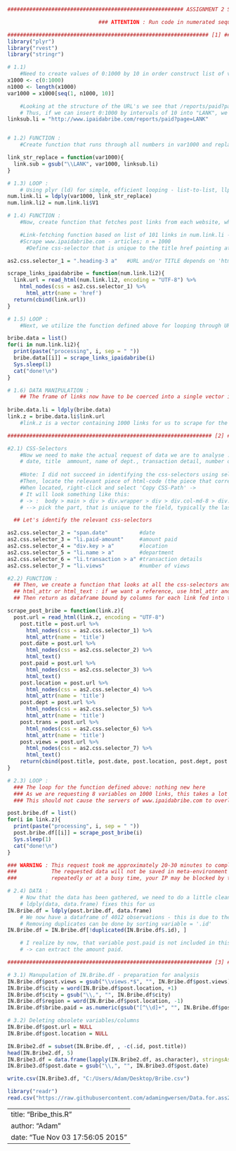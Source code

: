 
```r
######################################################## ASSIGNMENT 2 SDS ########################################################

                             ### ATTENTION : Run code in numerated sequence - first [1] and then [2] ###

################################################################ [1] #############################################################
library("plyr")
library("rvest")
library("stringr") 

# 1.1) 
    #Need to create values of 0:1000 by 10 in order construct list of viable URLS to scrape for the appropriate css.selector for each post.
x1000 <- c(0:1000)
n1000 <- length(x1000)
var1000 = x1000[seq(1, n1000, 10)]

    #Looking at the structure of the URL's we see that /reports/paid?page= defines the span for subsets of 10 posts
    # Thus, if we can insert 0:1000 by intervals of 10 into "LANK", we actually have all 100 pages, each consisting of 10 posts 
linksub.li = "http://www.ipaidabribe.com/reports/paid?page=LANK"


# 1.2) FUNCTION : 
    #Create function that runs through all numbers in var1000 and replaces LANK with the 0:1000 by 10s

link_str_replace = function(var1000){
  link.sub = gsub("\\LANK", var1000, linksub.li)
}

# 1.3) LOOP : 
    # Using plyr (ld) for simple, efficient looping - list-to-list, llply works, but not optimally as transformations has to be made afterwards
num.link.li = ldply(var1000, link_str_replace)
num.link.li2 = num.link.li$V1

# 1.4) FUNCTION : 
    #Now, create function that fetches post links from each website, which only has 10 posts pr. page and coerce these links into list

    #Link-fetching function based on list of 101 links in num.link.li - should create 1010 new links
    #Scrape www.ipaidabribe.com - articles; n = 1000
      #Define css-selector that is unique to the title href pointing at each specific post

as2.css.selector_1 = ".heading-3 a"   #URL and/or TITLE depends on 'html_attr(name = href/title)'

scrape_links_ipaidabribe = function(num.link.li2){
  link.url = read_html(num.link.li2, encoding = "UTF-8") %>%
    html_nodes(css = as2.css.selector_1) %>%
      html_attr(name = 'href')
  return(cbind(link.url))
}

# 1.5) LOOP : 
    #Next, we utilize the function defined above for looping through URLs for 10 links out per ingoing URL

bribe.data = list()
for(i in num.link.li2){
  print(paste("processing", i, sep = " "))
  bribe.data[[i]] = scrape_links_ipaidabribe(i)
  Sys.sleep(1)
  cat("done!\n")
}

# 1.6) DATA MANIPULATION : 
    ## The frame of links now have to be coerced into a single vector in order to request from each link
      
bribe.data.li = ldply(bribe.data)
link.z = bribe.data.li$link.url
    #link.z is a vector containing 1000 links for us to scrape for the information we need

################################################################# [2] #############################################################

#2.1) CSS-Selectors
    #Now we need to make the actual request of data we are to analyse : 
    # date, title  ammount, name of dept., transaction detail, number of views, city
    
    #Note: I did not succeed in identifying the css-selectors using selector-gadget. Instead, press CTRL+SHIFT+I ->
    #Then, locate the relevant piece of html-code (the piece that corresponds to the "box" or string of interest) ->
    #When located, right-click and select 'Copy CSS-Path' ->
    # It will look something like this: 
    # -> :  body > main > div > div.wrapper > div > div.col-md-8 > div.report-listing.details > article:nth-child(1) > section.ref-module-paid-bribe > ul.overview.clearfix > li.views
    # --> pick the part, that is unique to the field, typically the last part.

  ## Let's identify the relevant css-selectors

as2.css.selector_2 = "span.date"          #date
as2.css.selector_3 = "li.paid-amount"     #amount paid
as2.css.selector_4 = "div.key > a"        #location
as2.css.selector_5 = "li.name > a"        #department
as2.css.selector_6 = "li.transaction > a" #transaction details
as2.css.selector_7 = "li.views"           #number of views

#2.2) FUNCTION : 
  ## Then, we create a function that looks at all the css-selectors and returns data based on link, css-selector by evaluating argument:
  ## html_attr or html_text : if we want a reference, use html_attr and corresponding reference otherwise, for a string og text; html_text()
  ## Then return as dataframe bound by columns for each link fed into the function

scrape_post_bribe = function(link.z){
  post.url = read_html(link.z, encoding = "UTF-8")
    post.title = post.url %>%
      html_nodes(css = as2.css.selector_1) %>%
      html_attr(name = 'title')
    post.date = post.url %>%
      html_nodes(css = as2.css.selector_2) %>%
      html_text()
    post.paid = post.url %>%
      html_nodes(css = as2.css.selector_3) %>%
      html_text()
    post.location = post.url %>%
      html_nodes(css = as2.css.selector_4) %>%
      html_attr(name = 'title')
    post.dept = post.url %>%
      html_nodes(css = as2.css.selector_5) %>%
      html_attr(name = 'title')
    post.trans = post.url %>%
      html_nodes(css = as2.css.selector_6) %>%
      html_attr(name = 'title')
    post.views = post.url %>%
      html_nodes(css = as2.css.selector_7) %>%
      html_text()
    return(cbind(post.title, post.date, post.location, post.dept, post.trans, post.views, post.url))
}

# 2.3) LOOP : 
  ### The loop for the function defined above: nothing new here
  ### As we are requesting 8 variables on 1000 links, this takes a lot of time if we set 'Sys.sleep(1)' - cut the wait time in half.
  ### This should not cause the servers of www.ipaidabribe.com to overload - I hope...

post.bribe.df = list()
for(i in link.z){
  print(paste("processing", i, sep = " "))
  post.bribe.df[[i]] = scrape_post_bribe(i)
  Sys.sleep(1)
  cat("done!\n")
}

### WARNING : This request took me approximately 20-30 minutes to complete - do not start the request if you do not intend to finish.
###           The requested data will not be saved in meta-environment if stopped. You will have to start over - and if this is done 
###           repeatedly or at a busy time, your IP may be blocked by the host. 

# 2.4) DATA :
    # Now that the data has been gathered, we need to do a little cleaning - first step is to set up a dataframe and remove duplicate observations
    # ldply(data, data.frame) fixes this for us
IN.Bribe.df = ldply(post.bribe.df, data.frame)
    # We now have a dataframe of 4012 observations - this is due to the URL-structure, some are bound to duplicate(as they don't include unique codes)
    # Removing duplicates can be done by sorting variable = '.id'
IN.Bribe.df = IN.Bribe.df[!duplicated(IN.Bribe.df$.id), ]

    # I realize by now, that variable post.paid is not included in this data.frame - no worries; a simple gsub(... IN.Bribe.df$post.title)
    # -> can extract the amount paid.  

################################################################# [3] #############################################################

# 3.1) Manupulation of IN.Bribe.df - preparation for analysis
IN.Bribe.df$post.views = gsub("\\views.*$", "", IN.Bribe.df$post.views)                     # Seperating numeric from views
IN.Bribe.df$city = word(IN.Bribe.df$post.location, +1)                                      # Seperating region and city into two distinct variables
IN.Bribe.df$city = gsub("\\,", "", IN.Bribe.df$city)                                        # ...
IN.Bribe.df$region = word(IN.Bribe.df$post.location, -1)                                    # ...
IN.Bribe.df$bribe.paid = as.numeric(gsub("[^\\d]+", "", IN.Bribe.df$post.title, perl=TRUE)) # Extracting numeric value of bribe from title using PERL-type regular expression

# 3.2) Deleting obsolete variables/columns
IN.Bribe.df$post.url = NULL
IN.Bribe.df$post.location = NULL

IN.Bribe2.df = subset(IN.Bribe.df, , -c(.id, post.title))
head(IN.Bribe2.df, 5)
IN.Bribe3.df = data.frame(lapply(IN.Bribe2.df, as.character), stringsAsFactors=FALSE)
IN.Bribe3.df$post.date = gsub("\\,", "", IN.Bribe3.df$post.date)

write.csv(IN.Bribe3.df, "C:/Users/Adam/Desktop/Bribe.csv")

library("readr")
read.csv("https://raw.githubusercontent.com/adamingwersen/Data.for.ass2_SDS/master/bribe.csv")
```


---
title: "Bribe_this.R"
author: "Adam"
date: "Tue Nov 03 17:56:05 2015"
---
